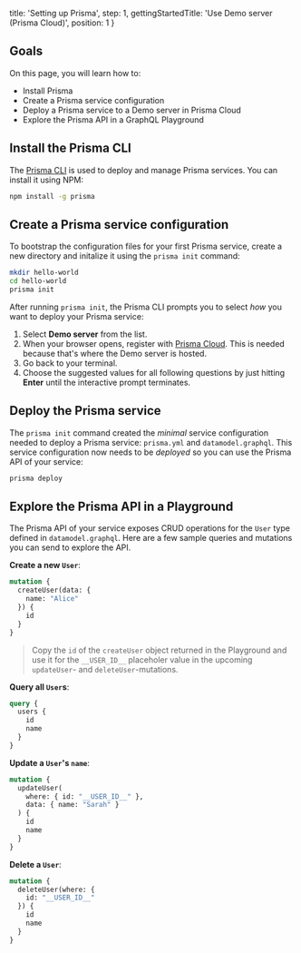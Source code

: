   title: 'Setting up Prisma',
  step: 1,
  gettingStartedTitle: 'Use Demo server (Prisma Cloud)',
  position: 1
}

## Goals

On this page, you will learn how to:

- Install Prisma
- Create a Prisma service configuration
- Deploy a Prisma service to a Demo server in Prisma Cloud
- Explore the Prisma API in a GraphQL Playground

## Install the Prisma CLI

The [Prisma CLI](https://www.npmjs.com/package/prisma) is used to deploy and manage Prisma services. You can install it using NPM:

```bash
npm install -g prisma
```

## Create a Prisma service configuration

To bootstrap the configuration files for your first Prisma service, create a new directory and initalize it using the `prisma init` command:

```bash
mkdir hello-world
cd hello-world
prisma init
```

After running `prisma init`, the Prisma CLI prompts you to select _how_ you want to deploy your Prisma service:

1. Select **Demo server** from the list.
1. When your browser opens, register with [Prisma Cloud](https://www.prisma.io/cloud/). This is needed because that's where the Demo server is hosted.
1. Go back to your terminal.
1. Choose the suggested values for all following questions by just hitting **Enter** until the interactive prompt terminates.

## Deploy the Prisma service

The `prisma init` command created the _minimal_ service configuration needed to deploy a Prisma service: `prisma.yml` and `datamodel.graphql`. This service configuration now needs to be _deployed_ so you can use the Prisma API of your service:

```bash
prisma deploy
```

## Explore the Prisma API in a Playground

The Prisma API of your service exposes CRUD operations for the `User` type defined in `datamodel.graphql`. Here are a few sample queries and mutations you can send to explore the API.

**Create a new `User`**:

```graphql
mutation {
  createUser(data: {
    name: "Alice"
  }) {
    id
  }
}
```

> Copy the `id` of the `createUser` object returned in the Playground and use it for the `__USER_ID__` placeholer value in the upcoming `updateUser`- and `deleteUser`-mutations.

**Query all `User`s**:

```graphql
query {
  users {
    id
    name
  }
}
```

**Update a `User`'s `name`**:

```graphql
mutation {
  updateUser(
    where: { id: "__USER_ID__" },
    data: { name: "Sarah" }
  ) {
    id
    name
  }
}
```

**Delete a `User`**:

```graphql
mutation {
  deleteUser(where: {
    id: "__USER_ID__"
  }) {
    id
    name
  }
}
```